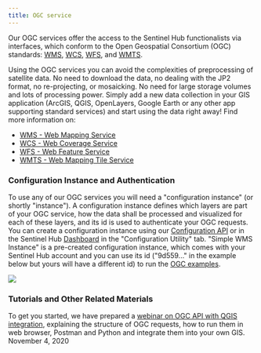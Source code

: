 ```yaml
---
title: OGC service
---
```


Our OGC services offer the access to the Sentinel Hub functionalists via
interfaces, which conform to the Open Geospatial Consortium (OGC)
standards: [WMS](https://www.ogc.org/standard/wms/){target="_blank"},
[WCS](https://www.ogc.org/standard/wcs/){target="_blank"},
[WFS](https://www.ogc.org/standard/wfs/){target="_blank"}, and
[WMTS](https://www.ogc.org/standard/wmts/){target="_blank"}.

Using the OGC services you can avoid the complexities of preprocessing
of satellite data. No need to download the data, no dealing with the JP2
format, no re-projecting, or mosaicking. No need for large storage
volumes and lots of processing power. Simply add a new data collection
in your GIS application (ArcGIS, QGIS, OpenLayers, Google Earth or any
other app supporting standard services) and start using the data right
away! Find more information on:

-   [WMS - Web Mapping Service](/APIs/SentinelHub/OGC/WMS.qmd)
-   [WCS - Web Coverage Service](/APIs/SentinelHub/OGC/WCS.qmd)
-   [WFS - Web Feature Service](/APIs/SentinelHub/OGC/WFS.qmd)
-   [WMTS - Web Mapping Tile Service](/APIs/SentinelHub/OGC/WMTS.qmd)

### Configuration Instance and Authentication

To use any of our OGC services you will need a \"configuration
instance\" (or shortly \"instance\"). A configuration instance defines
which layers are part of your OGC service, how the data shall be
processed and visualized for each of these layers, and its id is used to
authenticate your OGC requests. You can create a configuration instance
using our [Configuration
API](/APIs/SentinelHub/ApiReference.qmd#tag/configuration_instance/operation/createWmsInstance)
or in the Sentinel Hub
[Dashboard](https://shapps.dataspace.copernicus.eu/dashboard/#/){target="_blank"}
in the \"Configuration Utility\" tab. \"Simple WMS Instance\" is a
pre-created configuration instance, which comes with your Sentinel Hub
account and you can use its id (\"9d559\...\" in the example below but
yours will have a different id) to run the [OGC
examples](/APIs/SentinelHub/OGC/Examples.qmd).

![](img/configuration_utility.png)

### Tutorials and Other Related Materials

To get you started, we have prepared a [webinar on OGC API with QGIS
integration](https://www.youtube.com/watch?v=CBIlTOl2po4){target="_blank"},
explaining the structure of OGC requests, how to run them in web
browser, Postman and Python and integrate them into your own GIS.
November 4, 2020

